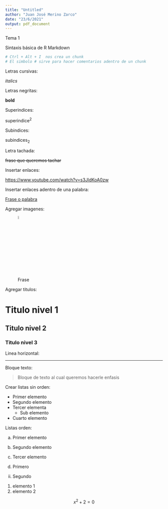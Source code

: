 ---
title: "Untitled"
author: "Juan José Merino Zarco"
date: "23/6/2021"
output: pdf_document
---


Tema 1

Sintaxis básica de R Markdown

```{r}
# Ctrl + Alt + I  nos crea un chunk
# El simbolo # sirve para hacer comentarios adentro de un chunk
```

Letras cursivas:

*italics*

Letras negritas:

**bold**

Superindices:  

superindice^2^

Subindices:

subindices~2~

Letra tachada:

~~frase que queremos tachar~~

Insertar enlaces:

<https://www.youtube.com/watch?v=s3JldKoA0zw>

Insertar enlaces adentro de una palabra:

[Frase o palabra](https://www.youtube.com/watch?v=s3JldKoA0zw)

Agregar imagenes:

![Frase](rmarkdown.png){width="5%"}

Agregar titulos:

# Titulo nivel 1

## Titulo nivel 2

### Titulo nivel 3

Linea horizontal:

***

Bloque texto:

> Bloque de texto al cual queremos hacerle enfasis


Crear listas sin orden:

* Primer elemento
* Segundo elemento
* Tercer elementa
  * Sub elemento
* Cuarto elemento

Listas orden:

a) Primer elemento
b) Segundo elemento
c) Tercer elemento

i) Primero
ii) Segundo

1. elemento 1
2. elemento 2

$$x^2+2=0$$







